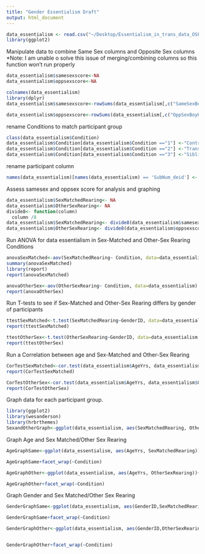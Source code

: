 ```yaml
---
title: "Gender Essentialism Draft"
output: html_document
---
```


```r

data_essentialism <- read.csv("~/Desktop/Essentialism_in_trans_data_OSF.csv", sep=";")
library(ggplot2)

```

Manipulate data to combine Same Sex columns and Opposite Sex columns
*Note: I am unable o solve this issue of merging/combining columns so this function won't run properly
```r
data_essentialism$samesexscore<-NA
data_essentialism$oppsexscore<-NA
```


```r
colnames(data_essentialism)
library(dplyr)
data_essentialism$samesexscore<-rowSums(data_essentialism[,c("SameSexBoyHair" , "SameSexBoyBall", "SameSexBoyDress", "SameSexBoyDoll","SameSexGirlHair", "SameSexGirlBall", "SameSexGirlDress", "SameSexGirlDoll")])

data_essentialism$oppsexscore<-rowSums(data_essentialism[,c("OppSexBoyHair" , "OppSexBoyBall", "OppSexBoyDress", "OppSexBoyDoll","OppSexGirlHair", "OppSexGirlBall", "OppSexGirlDress", "OppSexGirlDoll")])

```


rename Conditions to match participant group
```r
class(data_essentialism$Condition)
data_essentialism$Condition[data_essentialism$Condition =="1"] <-"Control"
data_essentialism$Condition[data_essentialism$Condition =="2"] <-"Transgender Children"
data_essentialism$Condition[data_essentialism$Condition =="3"] <-"Siblings"
```

rename participant column 
```r
names(data_essentialism)[names(data_essentialism) == 'SubNum_deid'] <- 'participant'
```
Assess samesex and oppsex score for analysis and graphing
```r
data_essentialism$SexMatchedRearing<- NA
data_essentialism$OtherSexRearing<- NA
divide8<- function(column)
  column /8
data_essentialism$SexMatchedRearing<- divide8(data_essentialism$samesexscore)
data_essentialism$OtherSexRearing<- divide8(data_essentialism$oppsexscore)
```

Run ANOVA for data essentialism in Sex-Matched and Other-Sex Rearing Conditions
```r
anovaSexMatched<-aov(SexMatchedRearing~ Condition, data=data_essentialism)
summary(anovaSexMatched)
library(report)
report(anovaSexMatched)
```

```r
anovaOtherSex<-aov(OtherSexRearing~ Condition, data=data_essentialism)
report(anovaOtherSex)
```

Run T-tests to see if Sex-Matched and Other-Sex Rearing differs by gender of participants
```r
ttestSexMatched<-t.test(SexMatchedRearing~GenderID, data=data_essentialism, var.equal=TRUE)
report(ttestSexMatched)

```

```r
ttestOtherSex<-t.test(OtherSexRearing~GenderID, data=data_essentialism, var.equal=TRUE)
report(ttestOtherSex)
```

Run a Correlation between age and Sex-Matched and Other-Sex Rearing
```r
CorTestSexMatched<-cor.test(data_essentialism$AgeYrs, data_essentialism$SexMatchedRearing)
report(CorTestSexMatched)
```

```r
CorTestOtherSex<-cor.test(data_essentialism$AgeYrs, data_essentialism$OtherSexRearing)
report(CorTestOtherSex)
```


Graph data for each participant group. 
```r
library(ggplot2)
library(wesanderson)
library(hrbrthemes) 
SexandOtherGraph<-ggplot(data_essentialism, aes(SexMatchedRearing, OtherSexRearing, color=Condition))+geom_point()+ xlim(0, 1.00)+ ylim(0, 1.00)+ geom_jitter()+ theme_classic()+ geom_smooth(method="lm", aes(fill=Condition))+ scale_color_manual(values=wes_palette(n=3, name="FantasticFox1"))+scale_fill_manual(values=wes_palette(n=3, name="FantasticFox1"))

```
 Graph Age and Sex Matched/Other Sex Rearing 
```r
AgeGraphSame<-ggplot(data_essentialism, aes(AgeYrs, SexMatchedRearing))+geom_jitter()+geom_smooth(method="lm", aes(fill=Condition))+ theme_minimal() + scale_color_manual(values=wes_palette(n=3,name="FantasticFox1"))+scale_fill_manual(values=wes_palette(n=3, name="FantasticFox1"))

AgeGraphSame+facet_wrap(~Condition)
```

```r
AgeGraphOther<-ggplot(data_essentialism, aes(AgeYrs, OtherSexRearing))+geom_jitter()+ geom_smooth(method="lm", aes(fill=Condition))+ theme_minimal() + scale_color_manual(values=wes_palette(n=3,name="FantasticFox1"))+scale_fill_manual(values=wes_palette(n=3, name="FantasticFox1"))

AgeGraphOther+facet_wrap(~Condition)
```
 Graph Gender and Sex Matched/Other Sex Rearing 
```r
GenderGraphSame<-ggplot(data_essentialism, aes(GenderID,SexMatchedRearing, color=Condition))+geom_jitter()+ geom_smooth(method="lm", aes(fill=Condition))+ theme_minimal()+scale_color_manual(values=wes_palette(n=3,name="FantasticFox1"))+scale_fill_manual(values=wes_palette(n=3, name="FantasticFox1"))

GenderGraphSame+facet_wrap(~Condition)
```

```r
GenderGraphOther<-ggplot(data_essentialism, aes(GenderID,OtherSexRearing, color=Condition))+geom_jitter()+ geom_smooth(method="lm", aes(fill=Condition))+ theme_minimal()+scale_color_manual(values=wes_palette(n=3,name="FantasticFox1"))+scale_fill_manual(values=wes_palette(n=3, name="FantasticFox1"))


GenderGraphOther+facet_wrap(~Condition)

```

